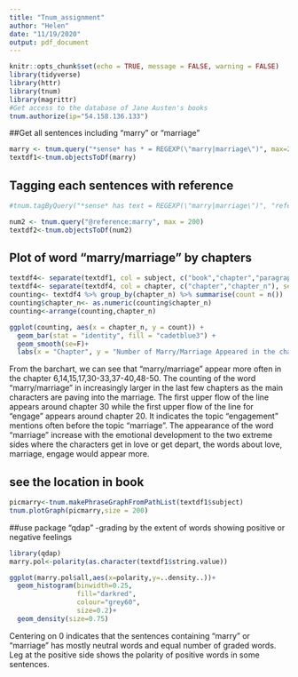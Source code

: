 ```yaml
---
title: "Tnum_assignment"
author: "Helen"
date: "11/19/2020"
output: pdf_document
---
```


```r
knitr::opts_chunk$set(echo = TRUE, message = FALSE, warning = FALSE)
library(tidyverse)
library(httr)
library(tnum)
library(magrittr)
#Get access to the database of Jane Austen's books
tnum.authorize(ip="54.158.136.133") 
```


##Get all sentences including "marry" or "marriage"
```r
marry <- tnum.query("*sense* has * = REGEXP(\"marry|marriage\")", max=200)
textdf1<-tnum.objectsToDf(marry)
```

## Tagging each sentences with reference

```r
#tnum.tagByQuery("*sense* has text = REGEXP(\"marry|marriage\")", "reference:marry|marriage")
```

```r
num2 <- tnum.query("@reference:marry", max = 200)
textdf2<-tnum.objectsToDf(num2)
```

## Plot of word "marry/marriage" by chapters

```r
textdf4<- separate(textdf1, col = subject, c("book","chapter","paragraph","sentence"), sep = "/", remove = FALSE)
textdf4<- separate(textdf4, col = chapter, c("chapter","chapter_n"), sep = "-", remove = FALSE)
counting<- textdf4 %>% group_by(chapter_n) %>% summarise(count = n())
counting$chapter_n<- as.numeric(counting$chapter_n)
counting<-arrange(counting,chapter_n)

ggplot(counting, aes(x = chapter_n, y = count)) +
  geom_bar(stat = "identity", fill = "cadetblue3") +
  geom_smooth(se=F)+
  labs(x = "Chapter", y = "Number of Marry/Marriage Appeared in the chapter", title = "Appearance of Marry/Marriage in each Chapter")
```
From the barchart, we can see that "marry/marriage" appear more often in the chapter 6,14,15,17,30-33,37-40,48-50.
The counting of the word "marry/marriage" in increasingly larger in the last few chapters as the main characters are paving into the marriage.
The first upper flow of the line appears around chapter 30 while the first upper flow of the line for "engage" appears around chapter 20.
It indicates the topic "engagement" mentions often before the topic "marriage".
The appearance of the word "marriage" increase with the emotional development to the two extreme sides where the characters get in love or get depart, the words about love, marriage, engage would appear more.




## see the location in book
```r
picmarry<-tnum.makePhraseGraphFromPathList(textdf1$subject)
tnum.plotGraph(picmarry,size = 200)
```

##use package "qdap" -grading by the extent of words showing positive or negative feelings
```r
library(qdap)
marry.pol<-polarity(as.character(textdf1$string.value))

ggplot(marry.pol$all,aes(x=polarity,y=..density..))+
  geom_histogram(binwidth=0.25,
                 fill="darkred",
                 colour="grey60",
                 size=0.2)+
  geom_density(size=0.75)

```

Centering on 0 indicates that the sentences containing "marry" or "marriage" has mostly neutral words and equal number of graded words.
Leg at the positive side shows the polarity of positive words in some sentences.

